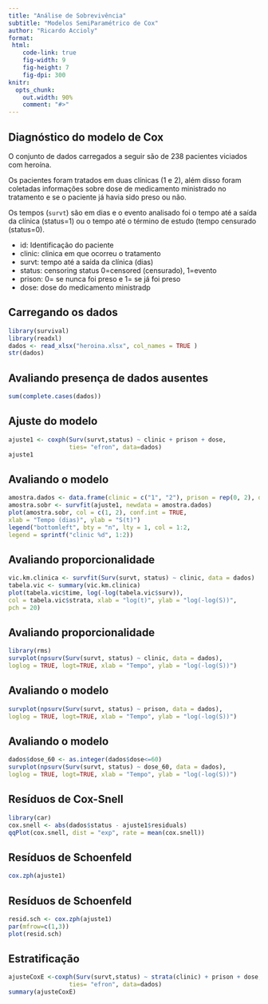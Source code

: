 ```yaml
---
title: "Análise de Sobrevivência"
subtitle: "Modelos SemiParamétrico de Cox"
author: "Ricardo Accioly"
format:
 html:
    code-link: true
    fig-width: 9
    fig-height: 7
    fig-dpi: 300
knitr:
  opts_chunk: 
    out.width: 90%
    comment: "#>"
---
```


## Diagnóstico do modelo de Cox {.smaller .scrollable}

O conjunto de dados carregados a seguir são de 238 pacientes viciados com heroína.

Os pacientes foram tratados em duas clínicas (1 e 2), além disso foram coletadas informações sobre dose de medicamento ministrado no tratamento e se o paciente já havia sido preso ou não.

Os tempos (`survt`) são em dias e o evento analisado foi o tempo até a saída da clínica (status=1) ou o tempo até o término de estudo (tempo censurado (status=0).

-   id: Identificação do paciente
-   clinic: clinica em que ocorreu o tratamento
-   survt: tempo até a saída da clínica (dias)
-   status: censoring status 0=censored (censurado), 1=evento
-   prison: 0= se nunca foi preso e 1= se já foi preso
-   dose: dose do medicamento ministradp

## Carregando os dados

```r
library(survival)
library(readxl)
dados <- read_xlsx("heroina.xlsx", col_names = TRUE )
str(dados)
```

## Avaliando presença de dados ausentes

```r
sum(complete.cases(dados))
```

## Ajuste do modelo

```r
ajuste1 <- coxph(Surv(survt,status) ~ clinic + prison + dose,
                 ties= "efron", data=dados)
ajuste1
```

## Avaliando o modelo

```r
amostra.dados <- data.frame(clinic = c("1", "2"), prison = rep(0, 2), dose = rep(mean(dados$dose), 2))
amostra.sobr <- survfit(ajuste1, newdata = amostra.dados)
plot(amostra.sobr, col = c(1, 2), conf.int = TRUE,
xlab = "Tempo (dias)", ylab = "S(t)")
legend("bottomleft", bty = "n", lty = 1, col = 1:2,
legend = sprintf("clinic %d", 1:2))
```

## Avaliando proporcionalidade

```r
vic.km.clinica <- survfit(Surv(survt, status) ~ clinic, data = dados)
tabela.vic <- summary(vic.km.clinica)
plot(tabela.vic$time, log(-log(tabela.vic$surv)),
col = tabela.vic$strata, xlab = "log(t)", ylab = "log(-log(S))",
pch = 20) 
```

## Avaliando proporcionalidade

```r
library(rms)
survplot(npsurv(Surv(survt, status) ~ clinic, data = dados),
loglog = TRUE, logt=TRUE, xlab = "Tempo", ylab = "log(-log(S))")
```

## Avaliando o modelo

```r
survplot(npsurv(Surv(survt, status) ~ prison, data = dados),
loglog = TRUE, logt=TRUE, xlab = "Tempo", ylab = "log(-log(S))")
```

## Avaliando o modelo

```r
dados$dose_60 <- as.integer(dados$dose<=60)
survplot(npsurv(Surv(survt, status) ~ dose_60, data = dados),
loglog = TRUE, logt=TRUE, xlab = "Tempo", ylab = "log(-log(S))")
```

## Resíduos de Cox-Snell

```r
library(car)
cox.snell <- abs(dados$status - ajuste1$residuals)
qqPlot(cox.snell, dist = "exp", rate = mean(cox.snell))
```

## Resíduos de Schoenfeld

```r
cox.zph(ajuste1)
```

## Resíduos de Schoenfeld

```r
resid.sch <- cox.zph(ajuste1)
par(mfrow=c(1,3))
plot(resid.sch)
```


## Estratificação

```r
ajusteCoxE <-coxph(Surv(survt,status) ~ strata(clinic) + prison + dose,
                 ties= "efron", data=dados)
summary(ajusteCoxE)
```
